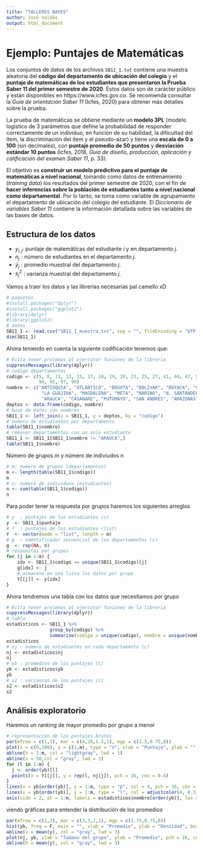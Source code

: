 ```yaml
---
title: "TALLERES BAYES"
author: José Valdés
output: html_document
---
```

# Ejemplo: Puntajes de Matemáticas

Los conjuntos de datos de los archivos `SB11_1.txt` contiene una muestra aleatoria del **código del departamento de ubicación del colegio** y el **puntaje de matemáticas de los estudiantes que presentaron la Prueba Saber 11 del primer semestre de 2020**. Estos datos son de carácter público y están disponibles en https://www.icfes.gov.co. 
Se recomienda consultar la *Guía de orientación Saber 11* (Icfes, 2020) para obtener más detalles sobre la prueba. 

La prueba de matemáticas se obtiene mediante un **modelo 3PL** (modelo logístico de 3 parámetros que define la probabilidad de responder correctamente de un individuo, en función de su habilidad, la dificultad del ítem, la discriminación del ítem y el pseudo-azar) y tiene una **escala de 0 a 100** (sin decimales), con **puntaje promedio de 50 puntos** y **desviación estándar 10 puntos** (Icfes, 2018, *Guía de diseño, producción, aplicación y calificación del examen Saber 11*, p. 33).

El objetivo es **construir un modelo predictivo para el puntaje de matemáticas a nivel nacional**, tomando como datos de entrenamiento (*training data*) los resultados del primer semestre de 2020, con el fin de **hacer inferencias sobre la población de estudiantes tanto a nivel nacional como departamental**. Por lo tanto, se toma como variable de agrupamiento el departamento de ubicación del colegio del estudiante. El *Diccionario de variables Saber 11* contiene la información detallada sobre las variables de las bases de datos.


## Estructura de los datos


- $y_{i,j}$:       puntaje de matemáticas del estudiante $i$ y en departamento $j$.
- $n_j\,\,$:       número de estudiantes en el departamento $j$.
- $\bar{y}_j\,\,$: promedio muestral del departamento $j$.
- $s^2_j\,\,$:     varianza muestral del departamento $j$.  

Vamos a traer los datos y las librerias necesarias pal camello xD  
```r
# paquetes
#install.packages("dplyr")
#install.packages("ggplot2")
#library(dplyr)
#library(ggplot2)
# datos
SB11_1 <- read.csv("SB11_1_muestra.txt", sep = "", fileEncoding = "UTF-8")
dim(SB11_1)
```
Ahora teniendo en cuenta la siguiente codificación tenemos que:  
```r
# Evita tener prolemas al ejercutar funiones de la libreria
suppressMessages(library(dplyr))
# codigo departamentos
codigo <- c(5, 8, 11, 13, 15, 17, 18, 19, 20, 23, 25, 27, 41, 44, 47, 50, 52, 54, 63, 66, 68, 70, 73, 76, 81, 85, 86, 88, 91, 
            94, 95, 97, 99)
nombre <- c("ANTIOQUIA", "ATLANTICO", "BOGOTA", "BOLIVAR", "BOYACA", "CALDAS", "CAQUETA", "CAUCA", "CESAR", "CORDOBA", "CUNDINAMARCA", "CHOCO", "HUILA",
             "LA GUAJIRA", "MAGDALENA", "META", "NARINO", "N. SANTANDER", "QUINDIO", "RISARALDA", "SANTANDER", "SUCRE", "TOLIMA", "VALLE DEL CAUCA", 
             "ARAUCA", "CASANARE", "PUTUMAYO", "SAN ANDRES", "AMAZONAS", "GUAINIA", "GUAVIARE", "VAUPES", "VICHADA")
deptos <- data.frame(codigo, nombre)
# base de datos con nombres
SB11_1 <- left_join(x = SB11_1, y = deptos, by = "codigo")
# numero de estudiantes por departamento
table(SB11_1$nombre)
# remover departamentos con un solo estudiante
SB11_1 <- SB11_1[SB11_1$nombre != "ARAUCA",]
table(SB11_1$nombre)
```
Número  de grupos $m$ y número de indiviudos $n$
```r
# m: numero de grupos (departamentos)
m <- length(table(SB11_1$codigo))
m
# n: numero de individuos (estudiantes)
n <- sum(table(SB11_1$codigo))
n
```
Para poder tener la respuesta por grupos haremos los siguientes arreglos  
```r
# y  : puntajes de los estudiantes (c)
y  <- SB11_1$puntaje
# Y  : puntajes de los estudiantes (list)
Y  <- vector(mode = "list", length = m)
# g  : identificador secuencial de los departamentos (c)
g  <- rep(NA, n)
# respuestas por grupos
for (j in 1:m) {
    idx <- SB11_1$codigo == unique(SB11_1$codigo)[j]
    g[idx] <- j
    # almacena en una lista los datos por grupo
    Y[[j]] <- y[idx]
}
```
Ahora tendremos una tabla con los datos que necesitamos por grupo
```r
# Evita tener prolemas al ejercutar funiones de la libreria
suppressMessages(library(dplyr))
# tabla
estadisticos <- SB11_1 %>% 
                group_by(codigo) %>% 
                summarise(codigo = unique(codigo), nombre = unique(nombre), nj = n(), yb = mean(puntaje), s2 = var(puntaje))
estadisticos
# nj : numero de estudiantes en cada departamento (c)
nj <- estadisticos$nj
nj
# yb : promedios de los puntajes (c)
yb <- estadisticos$yb
yb
# s2 : varianzas de los puntajes (c)
s2 <- estadisticos$s2
s2
```
## Análisis exploratorio  

Haremos un ranking de mayor promedio por grupo a menor

```r
# representacion de los puntajes brutos
par(mfrow = c(1,1), mar = c(4,10,1.5,1), mgp = c(2.5,0.75,0))
plot(x = c(0,100), y = c(1,m), type = "n", xlab = "Puntaje", ylab = "", main = "Ranking (promedio muestral)", yaxt = "n")
abline(h = 1:m, col = "lightgray", lwd = 1)
abline(v = 50,col = "gray", lwd = 3)
for (l in 1:m) {
  j <- order(yb)[l]
  points(x = Y[[j]], y = rep(l, nj[j]), pch = 16, cex = 0.4)
}
lines(x = yb[order(yb)], y = 1:m, type = "p", col = 4, pch = 16, cex = 1.1)
lines(x = yb[order(yb)], y = 1:m, type = "l", col = adjustcolor(4, 0.3))
axis(side = 2, at = 1:m, labels = estadisticos$nombre[order(yb)], las = 2)
```
viendo gráficas para entender la distribución de los promedios
```r
par(mfrow = c(1,2), mar = c(3,3,1,1), mgp = c(1.75,0.75,0)) 
hist(yb, freq = F, main = "", xlab = "Promedio", ylab = "Densidad", border = 4, col = adjustcolor(4, 0.3))
abline(v = mean(y), col = "gray", lwd = 3)
plot(nj, yb, xlab = "Tamano del grupo", ylab = "Promedio", pch = 16, cex = 1.2, col = adjustcolor(4, 0.6))
abline(h = mean(y), col = "gray", lwd = 3)
```